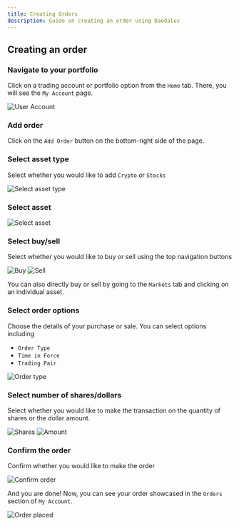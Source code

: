 ```yaml
---
title: Creating Orders
description: Guide on creating an order using Daedalus
---
```


## Creating an order

### Navigate to your portfolio

Click on a trading account or portfolio option from the `Home` tab. There, you will see the `My Account` page.

<Frame>
  <img
    class="h-96 rounded"
    src="/images/mobile/orders/user-account.png"
    alt="User Account"
  />
</Frame>

### Add order

Click on the `Add Order` button on the bottom-right side of the page.

### Select asset type

Select whether you would like to add `Crypto` or `Stocks`

<Frame>
  <img
    class="h-96 rounded"
    src="/images/mobile/orders/asset-type.png"
    alt="Select asset type"
  />
</Frame>

### Select asset

<Frame>
  <img
    class="h-96 rounded"
    src="/images/mobile/orders/select-asset.png"
    alt="Select asset"
  />
</Frame>

### Select buy/sell

Select whether you would like to buy or sell using the top navigation buttons

<Frame>
  <div class="flex space-x-2">
    <img class="h-96 rounded" src="/images/mobile/orders/buy.png" alt="Buy" />
    <img class="h-96 rounded" src="/images/mobile/orders/sell.png" alt="Sell" />
  </div>
</Frame>

<Tip>

You can also directly buy or sell by going to the `Markets` tab and clicking
on an individual asset.

</Tip>

### Select order options

Choose the details of your purchase or sale. You can select options including

- `Order Type`
- `Time in Force`
- `Trading Pair`

<Frame>
  <img
    class="h-96 rounded"
    src="/images/mobile/orders/order-type.png"
    alt="Order type"
  />
</Frame>

### Select number of shares/dollars

Select whether you would like to make the transaction on the quantity of shares or the dollar amount.

<Frame>
  <div class="flex space-x-2">
    <img
      class="h-96 rounded"
      src="/images/mobile/orders/quantity-shares.png"
      alt="Shares"
    />
    <img
      class="h-96 rounded"
      src="/images/mobile/orders/amount-dollars.png"
      alt="Amount"
    />
  </div>
</Frame>

### Confirm the order

Confirm whether you would like to make the order

<Frame>
  <img
    class="h-96 rounded"
    src="/images/mobile/orders/place-order-confirmation.png"
    alt="Confirm order"
  />
</Frame>

And you are done! Now, you can see your order showcased in the `Orders` section of `My Account`.

<Frame>
  <img
    class="h-96 rounded"
    src="/images/mobile/orders/order-placed.png"
    alt="Order placed"
  />
</Frame>
